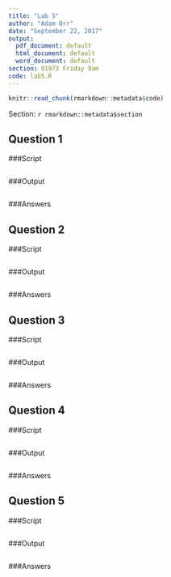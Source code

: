 ```yaml
---
title: "Lab 5"
author: "Adam Orr"
date: "September 22, 2017"
output:
  pdf_document: default
  html_document: default
  word_document: default
section: 91973 Friday 9am
code: lab5.R
---
```




```r
knitr::read_chunk(rmarkdown::metadata$code)
```

Section: `r rmarkdown::metadata$section`

## Question 1
###Script
```r
```

###Output
```r
```

###Answers

## Question 2
###Script
```r
```
###Output
```r
```

###Answers


## Question 3
###Script
```r
```
###Output
```r
```

###Answers

## Question 4
###Script
```r
```
###Output
```r
```

###Answers

## Question 5
###Script
```r
```
###Output
```r
```

###Answers

